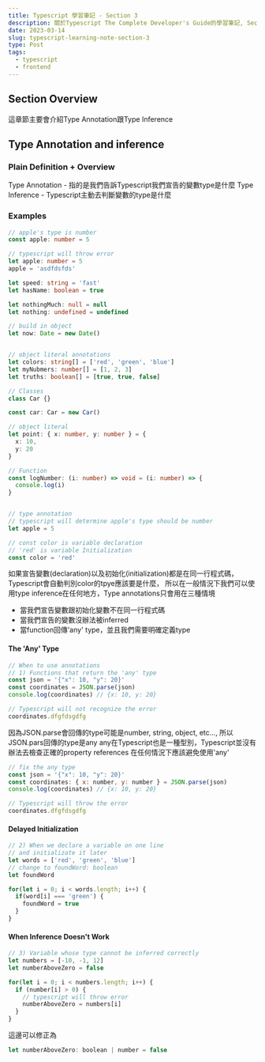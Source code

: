 ```yaml
---
title: Typescript 學習筆記 - Section 3
description: 關於Typescript The Complete Developer's Guide的學習筆記, Section 3
date: 2023-03-14
slug: typescript-learning-note-section-3
type: Post
tags:
  - typescript
  - frontend
---
```


## Section Overview

這章節主要會介紹Type Annotation跟Type Inference

## Type Annotation and inference
### Plain Definition + Overview

Type Annotation - 指的是我們告訴Typescript我們宣告的變數type是什麼
Type Inference - Typescript主動去判斷變數的type是什麼

### Examples

```ts
// apple's type is number
const apple: number = 5

// typescript will throw error
let apple: number = 5
apple = 'asdfdsfds'

let speed: string = 'fast'
let hasName: boolean = true

let nothingMuch: null = null
let nothing: undefined = undefined

// build in object
let now: Date = new Date()


// object literal annotations
let colors: string[] = ['red', 'green', 'blue']
let myNubmers: number[] = [1, 2, 3]
let truths: boolean[] = [true, true, false]

// Classes
class Car {}

const car: Car = new Car()

// object literal
let point: { x: number, y: number } = {
  x: 10,
  y: 20
}

// Function
const logNumber: (i: number) => void = (i: number) => {
  console.log(i)
}


// type annotation
// typescript will determine apple's type should be number
let apple = 5
```

```js
// const color is variable declaration
// 'red' is variable Initialization
const color = 'red'
```
如果宣告變數(declaration)以及初始化(initialization)都是在同一行程式碼，Typescript會自動判別color的tpye應該要是什麼，
所以在一般情況下我們可以使用type inference在任何地方，Type annotations只會用在三種情境
- 當我們宣告變數跟初始化變數不在同一行程式碼
- 當我們宣告的變數沒辦法被inferred
- 當function回傳'any' type，並且我們需要明確定義type

#### The 'Any' Type

```js
// When to use annotations
// 1) Functions that return the 'any' type
const json = '{"x": 10, "y": 20}'
const coordinates = JSON.parse(json)
console.log(coordinates) // {x: 10, y: 20}

// Typescript will not recognize the error
coordinates.dfgfdsgdfg
```

因為JSON.parse會回傳的type可能是number, string, object, etc..., 所以JSON.pars回傳的type是any
any在Typescript也是一種型別，Typescript並沒有辦法去檢查正確的property references
在任何情況下應該避免使用'any'

```js
// fix the any type
const json = '{"x": 10, "y": 20}'
const coordinates: { x: number, y: number } = JSON.parse(json)
console.log(coordinates) // {x: 10, y: 20}

// Typescript will throw the error
coordinates.dfgfdsgdfg
```

#### Delayed Initialization

```js
// 2) When we declare a variable on one line
// and initializate it later
let words = ['red', 'green', 'blue']
// change to foundWord: boolean
let foundWord

for(let i = 0; i < words.length; i++) {
  if(word[i] === 'green') {
    foundWord = true
  }
}
```

#### When Inference Doesn't Work

```js
// 3) Variable whose type cannot be inferred correctly
let numbers = [-10, -1, 12]
let numberAboveZero = false

for(let i = 0; i < numbers.length; i++) {
  if (number[i] > 0) {
    // typescript will throw error
    numberAboveZero = numbers[i]
  }
}
```

這邊可以修正為

```js
let numberAboveZero: boolean | number = false
```

